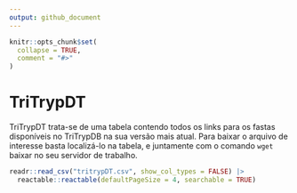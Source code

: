 ```yaml
---
output: github_document
---
```


<!-- README.md is generated from README.Rmd. Please edit that file -->

```r
knitr::opts_chunk$set(
  collapse = TRUE,
  comment = "#>"
)
```

# TriTrypDT

<!-- badges: start -->
<!-- badges: end -->

TriTrypDT trata-se de uma tabela contendo todos os links para os fastas disponíveis no TriTrypDB na sua versão mais atual.
Para baixar o arquivo de interesse basta localizá-lo na tabela, e juntamente com o comando `wget` baixar no seu servidor de trabalho.

```r
readr::read_csv("tritrypDT.csv", show_col_types = FALSE) |> 
  reactable::reactable(defaultPageSize = 4, searchable = TRUE)
```